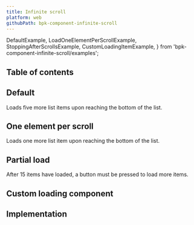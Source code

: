 ```yaml
---
title: Infinite scroll
platform: web
githubPath: bpk-component-infinite-scroll
---
```



  DefaultExample, 
  LoadOneElementPerScrollExample,
  StoppingAfterScrollsExample,
  CustomLoadingItemExample,
} from 'bpk-component-infinite-scroll/examples';

## Table of contents

## Default

Loads five more list items upon reaching the bottom of the list.

<PresentationBlock>
  <DefaultExample />
</PresentationBlock>

## One element per scroll

Loads one more list item upon reaching the bottom of the list.

<PresentationBlock>
  <LoadOneElementPerScrollExample />
</PresentationBlock>

## Partial load

After 15 items have loaded, a button must be pressed to load more items.

<PresentationBlock>
  <StoppingAfterScrollsExample />
</PresentationBlock>

## Custom loading component

<PresentationBlock>
  <CustomLoadingItemExample />
</PresentationBlock>

## Implementation

<Readme file={readme} />